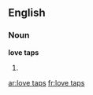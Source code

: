 ==English==

===Noun===
'''love taps'''

# {{plural of|[[love tap]]}}

[[ar:love taps]]
[[fr:love taps]]